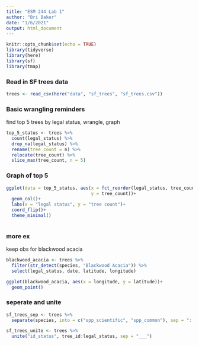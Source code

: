 ```yaml
---
title: "ESM 244 Lab 1"
author: "Bri Baker"
date: "1/6/2021"
output: html_document
---
```


```r
knitr::opts_chunk$set(echo = TRUE)
library(tidyverse)
library(here)
library(sf)
library(tmap)
```

### Read in SF trees data

```r
trees <- read_csv(here("data", "sf_trees", "sf_trees.csv"))
```


### Basic wrangling reminders

find top 5 trees by legal status, wrangle, graph

```r
top_5_status <- trees %>% 
  count(legal_status) %>% 
  drop_na(legal_status) %>% 
  rename(tree_count = n) %>% 
  relocate(tree_count) %>% 
  slice_max(tree_count, n = 5)
```

### Graph of top 5

```r
ggplot(data = top_5_status, aes(x = fct_reorder(legal_status, tree_count), 
                                y = tree_count))+
  geom_col()+
  labs(x = "legal status", y = "tree count")+
  coord_flip()+
  theme_minimal()
  
```
### more ex

keep obs for blackwood acacia

```r
blackwood_acacia <- trees %>% 
  filter(str_detect(species, "Blackwood Acacia")) %>% 
  select(legal_status, date, latitude, longitude)

ggplot(blackwood_acacia, aes(x = longitude, y = latitude))+
  geom_point()
```


### seperate and unite

```r
sf_trees_sep <- trees %>% 
  separate(species, into = c("spp_scientific", "spp_common"), sep = "::")
```


```r
sf_trees_unite <- trees %>% 
  unite("id_status", tree_id:legal_status, sep = "___")
```

